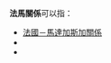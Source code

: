 {{NoteTA|G1=地名}}
'''法馬關係'''可以指：

* [[法國－馬達加斯加關係|法國－馬達加斯加關係]]
* {{link-fr|法國－馬爾他關係|Relations entre la France et Malte}}
* {{link-en|法國－馬來西亞關係|France–Malaysia relations}}

{{disambig|cat=四字消歧義}}
